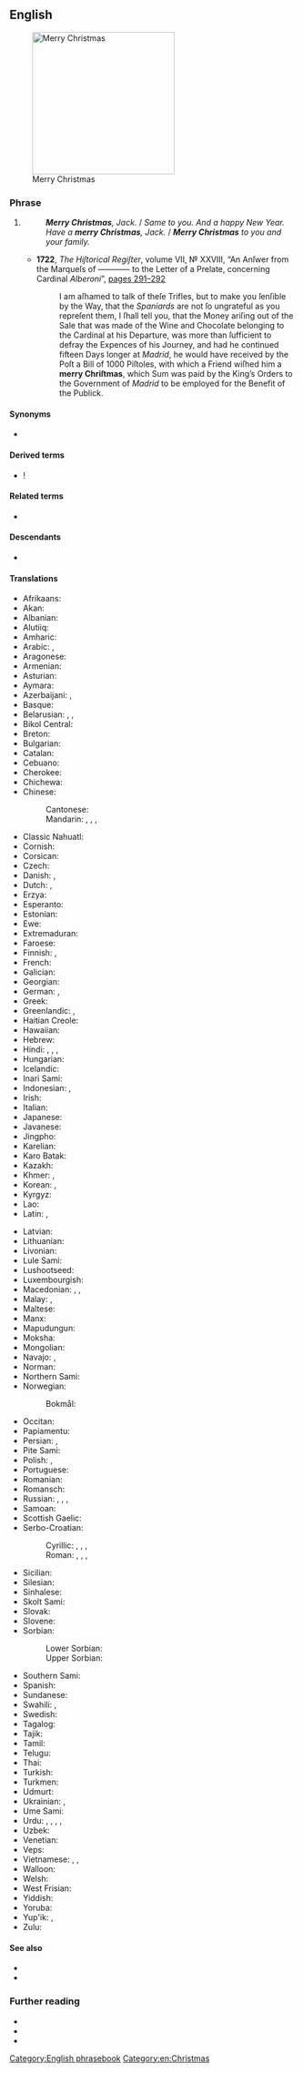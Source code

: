 ==English==
[[File:Merry Christmas.JPG|thumb|250px|upright|Merry Christmas]]

===Phrase===
{{en-phrase|[[merry]] [[Christmas]]!}}

# {{non-gloss definition|Used to express good wishes on or before [[Christmas]] [[Christmas Day|Day]].}}
#: '''''Merry Christmas''', Jack.'' / ''Same to you. And a happy New Year.''
#: ''Have a '''merry Christmas''', Jack.'' / '''''Merry Christmas''' to you and your family.''
#* '''1722''', ''The Hiſtorical Regiſter'', volume VII, № XXVIII, “An Anſwer from the Marqueſs of ———— to the Letter of a Prelate, concerning Cardinal ''Alberoni''”, <span class="plainlinks">[http://books.google.co.uk/books?id=CNsRAAAAYAAJ&pg=PA291&dq=%22Merry+Christmas%22&hl=en&sa=X&ei=nwT5TumdHs6-8gPJ2uHKAQ&ved=0CEgQ6AEwAzgK#v=onepage&q=%22Merry%20Christmas%22&f=false pages 291–292]</span>
#*: I am aſhamed to talk of theſe Trifles, but to make you ſenſible by the Way, that the ''Spaniards'' are not ſo ungrateful as you repreſent them, I ſhall tell you, that the Money ariſing out of the Sale that was made of the Wine and Chocolate belonging to the Cardinal at his Departure, was more than ſufficient to defray the Expences of his Journey, and had he continued fifteen Days longer at ''Madrid'', he would have received by the Poſt a Bill of 1000 Piſtoles, with which a Friend wiſhed him a '''merry Chriſtmas''', which Sum was paid by the King’s Orders to<!-- page break in source --> the Government of ''Madrid'' to be employed for the Benefit of the Publick.

====Synonyms====
* {{l|en|Merry Xmas}}

====Derived terms====
* {{l|en|Merry Christmas and a Happy New Year}}!

====Related terms====
* {{l|en|Happy Christmas}} {{qualifier|Great Britain|Ireland}}

====Descendants====
* {{desc|ja|メリークリスマス|tr=merī Kurisumasu|bor=1}}

====Translations====
{{trans-top|good wishes at Christmas time}}
* Afrikaans: {{t|af|geseënde kersfees}}
* Akan: {{t|ak|Afishapa}}
* Albanian: {{t|sq|gëzuar Krishtlindjen}}
* Alutiiq: {{t|ems|Nunaniqsaakici Aʀusistuami}}
* Amharic: {{t|am|መልካም ገና}}
* Arabic: {{t|ar|عِيد مِيلَاد مَجِيد}}, {{t|ar|مِيلَاد مَجِيد}}
* Aragonese: {{t|an|feliz nadal}}
* Armenian: {{t|hy|շնորհավոր Սուրբ Ծնունդ}}
* Asturian: {{t|ast|feliz navidá}}
* Aymara: {{t|ay|sooma nawira-ra}}
* Azerbaijani: {{t|az|milad bayramınız mübarək}} {{qualifier|formal or plural}}, {{t|az|milad bayramın mübarək}} {{qualifier|informal or singular}}
* Basque: {{t+|eu|Eguberri on}}
* Belarusian: {{t|be|з Каля́дамі}}, {{t|be|з Нараджэ́ннем}}, {{t|be|з Нараджэ́ннем Хрыстовым}}
* Bikol Central: {{t|bcl|maugmang pasko}}
* Breton: {{t|br|nedeleg laouen}}
* Bulgarian: {{t|bg|Весела Коледа}}
* Catalan: {{t+|ca|bon Nadal}}
* Cebuano: {{t|ceb|malipayong pasko}}
* Cherokee: {{t|chr|ᎤᏬᏢᏗ ᏓᏂᏍᏓᏲᎯᎲ}} {{t|chr|ᎤᎵᎮᎵᏍᏗ ᏓᏂᏍᏓᏲᎯᎲ}}
* Chichewa: {{t|ny|khrisimasi yabwino}}
* Chinese:
*: Cantonese: {{t|yue|聖誕快樂|tr=sing3 daan3 faai3 lok6}}
*: Mandarin: {{t+|cmn|聖誕快樂|sc=Hani}}, {{t+|cmn|圣诞快乐|tr=Shèngdàn kuàilè|sc=Hani}}, {{t|cmn|聖誕節快樂|sc=Hani}}, {{t|cmn|圣诞节快乐|tr=Shèngdànjié kuàilè|sc=Hani}}
* Classic Nahuatl: {{t|nci|cualli tlacatilizilhuitl}}
* Cornish: {{t|kw|Nadelik lowen}}
* Corsican: {{t|co|Bon Natale è pace è salute}}
* Czech: {{t+|cs|veselé Vánoce}}
* Danish: {{t+|da|glædelig jul}}, {{t+|da|god jul}}
* Dutch: {{t|nl|vrolijk kerstfeest}}, {{t|nl|prettig kerstfeest}}
* Erzya: {{t|myv|Роштува марто}}
* Esperanto: {{t|eo|ĝojan Kristnaskon}}
* Estonian: {{t+|et|häid jõule}}
* Ewe: {{t|ee|Blunya na wo}}
* Extremaduran: {{t|ext|felís Naviá}}
* Faroese: {{t|fo|gleðilig jól}}
* Finnish: {{t|fi|hyvää joulua}}, {{t|fi|hauskaa joulua}}
* French: {{t+|fr|joyeux Noël}}
* Galician: {{t|gl|bo Nadal!|m}}
* Georgian: {{t+|ka|შობას გილოცავთ}}
* German: {{t+|de|frohe Weihnachten}}, {{t|de|fröhliche Weihnachten}}
* Greek: {{t+|el|καλά Χριστούγεννα}}
* Greenlandic: {{t|kl|juullimi pilluarit}}, {{t|kl|juullisiorluarit}}
* Haitian Creole: {{t|ht|Jwaye Nowèl}}
* Hawaiian: {{t|haw|mele Kalikimaka}}
* Hebrew: {{t|he|חג מולד שמח|tr=khag molad sameakh}}
* Hindi: {{t|hi|शुभ बड़ा दिन}}, {{t|hi|शुभ क्रिस्मस}}, {{t|hi|मेरी क्रिसमस}}, {{t|hi|क्रिसमस मुबारक}}
* Hungarian: {{t+|hu|boldog karácsonyt}}
* Icelandic: {{t+|is|gleðileg jól}}
* Inari Sami: {{t|smn|pyereh juovlah}}
* Indonesian: {{t+|id|selamat hari Natal}}, {{t+|id|selamat Natal}}
* Irish: {{t|ga|Nollaig Shona}}
* Italian: {{t|it|buon Natale}}
* Japanese: {{t+|ja|メリークリスマス|tr=merii kurisumasu}}
* Javanese: {{t|jv|sugeng Natal}}
* Jingpho: {{t|kac|ngwi pyaw ai X'mas rai u ga!}}
* Karelian: {{t|krl|Раставанке синун}}
* Karo Batak: {{t|btx|selamat wari Natal}}
* Kazakh: {{t|kk|рождество құтты болсын}}
* Khmer: {{t|km|រីករាយថ្ងៃបុណ្យណូអែល}}, {{t|km|បុណ្យ​ណូអែល}}
* Korean: {{t|ko|즐거운 성탄절}}, {{t+|ko|메리 크리스마스}}
* Kyrgyz: {{t|ky|Жаратканнын туысымен|sc=Cyrl}}
* Lao: {{t|lo|ສຸກສັນວັນຄຣິດສມາດ}}
* Latin: {{t|la|felix dies Nativitatis}}, {{t|la|Natale Hilare}}
{{trans-mid}}
* Latvian: {{t|lv|priecīgus Ziemassvētkus}}
* Lithuanian: {{t|lt|Linksmų Kalėdų}}
* Livonian: {{t|liv|rīemliži talšpivḑi}}
* Lule Sami: {{t|smj|buorre javlla}}
* Lushootseed: {{t|lut|haʔɬ pədx̌aʔx̌aʔ}}
* Luxembourgish: {{t|lb|schéine Chrëschtdag}}
* Macedonian: {{t|mk|Среќен Божиќ}}, {{t|mk|Христос се роди}} {{qualifier|greeting}}, {{t|mk|Навистина се роди}} {{qualifier|reply}}
* Malay: {{t|ms|selamat hari Natal}}, {{t|ms|selamat Natal}}
* Maltese: {{t|mt|il-Milied it-Tajjeb}}
* Manx: {{t|gv|nollick Ghennal}}
* Mapudungun: {{t|arn|Ayiwün Paskon}}
* Moksha: {{t|mdf|Роштува мархта}}
* Mongolian: {{t|mn|Зул сарын мэнд хүргэе}}
* Navajo: {{t|nv|Yáʼátʼééh Késhmish}}, {{t|nv|Nizhónígo Késhmish Adííłeeł}}
* Norman: {{t|nrf|bouan Noué|alt=un bouan Noué!}} {{qualifier|Jersey}}
* Northern Sami: {{t|se|buorit juovllat}}
* Norwegian:
*: Bokmål: {{t+|nb|god jul}}
* Occitan: {{t|oc|Bon Nadal}}
* Papiamentu: {{t|pap|Bon Pascu}}
* Persian: {{t|fa|میلاد مسیح مبارک باد|tr=milâd-e masih mobârak bâd|sc=fa-Arab}}, {{t|fa|کریسمس مبارک|tr=kerismas mobârak|sc=fa-Arab}}
* Pite Sami: {{t|sje|buorre jåvvlå}}
* Polish: {{t+|pl|Wesołych Świąt}}, {{t|pl|Wesołych Świąt Bożego Narodzenia}}
* Portuguese: {{t+|pt|Feliz Natal}}
* Romanian: {{t+|ro|Crăciun fericit}}
* Romansch: {{t|rm|legreivlas fiastas da Nadal|f}}
* Russian: {{t+|ru|с Рождество́м}}, {{t|ru|с Рождество́м Христо́вым}}, {{t|ru|Весёлого Рождества́}}, {{t|ru|Счастли́вого Рождества́}}
* Samoan: {{t|sm|Manuia le Kerisimasi}}
* Scottish Gaelic: {{t|gd|Nollaig Chridheil}}
* Serbo-Croatian:
*: Cyrillic: {{t|sh|Срећан Божић|sc=Cyrl}}, {{t|sh|Сретан Божић|sc=Cyrl}}, {{t|sh|Христос се роди|sc=Cyrl}}, {{t|sh|Ваистину се роди|sc=Cyrl}}
*: Roman: {{t|sh|Srećan Božić}}, {{t|sh|Sretan Božić}}, {{t|sh|Hristos se rodi}}, {{t|sh|Vaistinu se rodi}}
* Sicilian: {{t|scn|bon Natali|m}}
* Silesian: {{t|szl|Radosnych Godōw}}
* Sinhalese: {{t|si|සුභ නත්තලක්}}
* Skolt Sami: {{t|sms|šiõǥǥ rosttvid}}
* Slovak: {{t|sk|veselé Vianoce}}
* Slovene: {{t|sl|Vesel božič}}
* Sorbian:
*: Lower Sorbian: {{t|dsb|Wjasołe gódy}}
*: Upper Sorbian: {{t|hsb|wjesołe hody}}
* Southern Sami: {{t|sma|læhkoe jåvlh}}
* Spanish: {{t+|es|feliz Navidad}}
* Sundanese: {{t|su|wilujeng Natal}}
* Swahili: {{t|sw|heri ya Krismasi}}, {{t|sw|Krismasi njema}}
* Swedish: {{t+|sv|god jul}}
* Tagalog: {{t|tl|maligayang pasko}}
* Tajik: {{t|tg|мавлуди Исо муборак}}
* Tamil: {{t|ta|கிறிஸ்துமஸ் நல்வாழ்த்துக்கள்}}
* Telugu: {{t|te|మెర్రీ క్రిస్మస్}}
* Thai: {{t|th|สุขสันต์วันคริสต์มาส}}
* Turkish: {{t|tr|mutlu Noeller}}
* Turkmen: {{t|tk|roždestwoňyz gutly bolsun}}
* Udmurt: {{t|udm|Выль Арен, но Толсур}}
* Ukrainian: {{t|uk|з Різдво́м}}, {{t|uk|з Різдво́м Христо́вим}}
* Ume Sami: {{t|sju|buörrie juvlla}}
* Urdu: {{t|ur|کرسمس مبارک|tr=krismas mubārak}}, {{t|ur|جشنِ کرسمس مبارک|tr=jašan-e krismas mubārak}}, {{t|ur|شبھ بڑا دن|tr=shubh baṛā din}}, {{t|ur|شبھ کرسمس|tr=shubh krismas}}, {{t|ur|میری کرسمس|tr=merī krismas}}
* Uzbek: {{t|uz|rojdestvo muborak}}
* Venetian: {{t|vec|bon Nadal|m}}
* Veps: {{t|vep|Raštvoidenke i Udenke Vodenke}}
* Vietnamese: {{t|vi|chúc mừng Giáng sinh}}, {{t|vi|chúc mừng Nô-en}}, {{t|vi|mừng Chúa Giáng sinh}}
* Walloon: {{t|wa|bone fièsse di Noyé}}
* Welsh: {{t|cy|Nadolig Llawen}}
* West Frisian: {{t|fy|noflike krystdagen}}
* Yiddish: {{t|yi|אַ פֿריילעכן ניטל}}
* Yoruba: {{t|yo|	Ẹ ku Ayọ Keresimesi ati Ọdun Tuntun}}
* Yup'ik: {{t|esu|Alussistuaqegtaarmek piamken}}, {{t|esu|Alussistuaqegcikici}} {{qualifier|plural subject, plural object}}
* Zulu: {{t|zu|uKhisimusi oMuhle}}
{{trans-bottom}}

====See also====
* {{l|en|season's greetings}}
* {{l|en|Happy Holidays}}

===Further reading===
* {{R:Collins English Dictionary}}
* {{R:OneLook}}
* {{R:Merriam-Webster Online}}

[[Category:English phrasebook]]
[[Category:en:Christmas]]